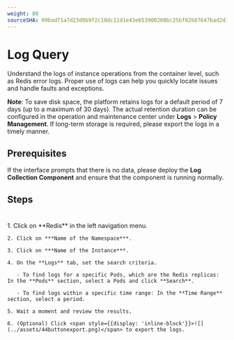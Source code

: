 ```yaml
---
weight: 80
sourceSHA: 09bad71a7d23d8b9f2c18dc11d1e43e653900208bc25bf82b87647bad2d321cd
---
```


# Log Query

Understand the logs of instance operations from the container level, such as Redis error logs. Proper use of logs can help you quickly locate issues and handle faults and exceptions.

**Note**: To save disk space, the platform retains logs for a default period of 7 days (up to a maximum of 30 days). The actual retention duration can be configured in the operation and maintenance center under **Logs** > **Policy Management**. If long-term storage is required, please export the logs in a timely manner.

## Prerequisites

If the interface prompts that there is no data, please deploy the **Log Collection Component** and ensure that the component is running normally.

## Steps

#

<Tabs>
  <Tab label="Web Console">
    1. Click on **Redis** in the left navigation menu.

    2. Click on ***Name of the Namespace***.

    3. Click on ***Name of the Instance***.

    4. On the **Logs** tab, set the search criteria.

       - To find logs for a specific Pods, which are the Redis replicas: In the **Pods** section, select a Pods and click **Search**.

       - To find logs within a specific time range: In the **Time Range** section, select a period.

    5. Wait a moment and review the results.

    6. (Optional) Click <span style={{display: 'inline-block'}}>![](../assets/44buttonexport.png)</span> to export the logs.
  </Tab>
</Tabs>
